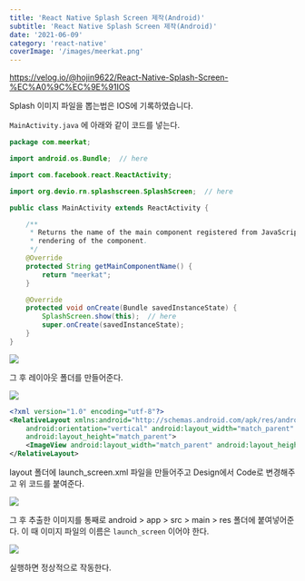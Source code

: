 ```yaml
---
title: 'React Native Splash Screen 제작(Android)'
subtitle: 'React Native Splash Screen 제작(Android)'
date: '2021-06-09'
category: 'react-native'
coverImage: '/images/meerkat.png'
---
```


https://velog.io/@hojin9622/React-Native-Splash-Screen-%EC%A0%9C%EC%9E%91IOS

Splash 이미지 파일을 뽑는법은 IOS에 기록하였습니다.

`MainActivity.java` 에 아래와 같이 코드를 넣는다.

```java
package com.meerkat;

import android.os.Bundle;  // here

import com.facebook.react.ReactActivity;

import org.devio.rn.splashscreen.SplashScreen;  // here

public class MainActivity extends ReactActivity {

    /**
     * Returns the name of the main component registered from JavaScript. This is used to schedule
     * rendering of the component.
     */
    @Override
    protected String getMainComponentName() {
        return "meerkat";
    }

    @Override
    protected void onCreate(Bundle savedInstanceState) {
        SplashScreen.show(this);  // here
        super.onCreate(savedInstanceState);
    }
}
```

![](https://images.velog.io/images/hojin9622/post/b6e096d9-6ade-4e65-ae83-d9eb47885075/Screen%20Shot%202021-06-09%20at%2010.58.31%20AM.png)

그 후 레이아웃 폴더를 만들어준다.

![](https://images.velog.io/images/hojin9622/post/15b4da2a-1e27-4d47-9685-7662b2d45bfb/Screen%20Shot%202021-06-09%20at%2011.02.15%20AM.png)

```xml
<?xml version="1.0" encoding="utf-8"?>
<RelativeLayout xmlns:android="http://schemas.android.com/apk/res/android"
    android:orientation="vertical" android:layout_width="match_parent"
    android:layout_height="match_parent">
    <ImageView android:layout_width="match_parent" android:layout_height="match_parent" android:src="@drawable/launch_screen" android:scaleType="centerCrop" />
</RelativeLayout>
```

layout 폴더에 launch_screen.xml 파일을 만들어주고 Design에서 Code로 변경해주고 위 코드를 붙여준다.

![](https://images.velog.io/images/hojin9622/post/86750d33-86e6-4420-8aac-d50b4048c84f/Screen%20Shot%202021-06-09%20at%2011.04.45%20AM.png)

그 후 추출한 이미지를 통째로 android > app > src > main > res 폴더에 붙여넣어준다.
이 때 이미지 파일의 이름은 `launch_screen` 이어야 한다.

![](https://images.velog.io/images/hojin9622/post/280be12c-1aa5-4fc5-bc4b-3c9b320565f0/Screen%20Shot%202021-06-09%20at%2011.08.04%20AM.png)

실행하면 정상적으로 작동한다.
